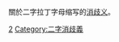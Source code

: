 {{Catnav|非中文名称消歧义|拉丁字母缩写消歧义}}
{{Catnav|頁面分類|人文學科|语言学|構詞學|縮寫|缩写消歧义|拉丁字母缩写消歧义}}
{{Catnav|頁面分類|總類|参考|縮寫|缩写消歧义|拉丁字母缩写消歧义}}
{{Catnav|頁面分類|语言|词语|縮寫|缩写消歧义|拉丁字母缩写消歧义}}
{{Catnav|頁面分類|语言|语言学|構詞學|縮寫|缩写消歧义|拉丁字母缩写消歧义}}
關於二字拉丁字母缩写的[[Wikipedia:消歧义|消歧义]]。
{{LargeCategoryTOC}}
[[Category:拉丁字母缩写消歧义|2]]
[[Category:二字消歧義|Category:二字消歧義]]